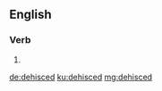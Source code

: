 ==English==

===Verb===
{{head|en|verb form}}

# {{en-past of|dehisce}}

[[de:dehisced]]
[[ku:dehisced]]
[[mg:dehisced]]